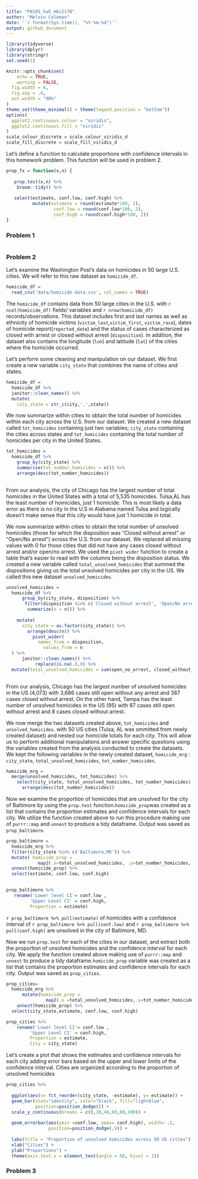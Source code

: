 ```yaml
---
title: "P8105_hw5_mbc2178"
author: "Melvin Coleman"
date: '`r format(Sys.time(), "%Y-%m-%d")`'
output: github_document
---
```


```r
library(tidyverse)
library(dplyr)
library(stringr)
set.seed(1)

knitr::opts_chunk$set(
	echo = TRUE,
	warning = FALSE,
  fig.width = 6,
  fig.asp = .6,
  out.width = "90%"
)
theme_set(theme_minimal() + theme(legend.position = "bottom"))
options(
  ggplot2.continuous.colour = "viridis",
  ggplot2.continuous.fill = "viridis"
)
scale_colour_discrete = scale_colour_viridis_d
scale_fill_discrete = scale_fill_viridis_d
```

Let's define a function to calculate proportions with confidence intervals in 
this homework problem. This function will be used in problem 2.

```r
prop_fx = function(x,n) {
 
   prop.test(x,n) %>% 
    broom::tidy() %>% 
    
   select(estimate, conf.low, conf.high) %>% 
          mutate(estimate = round(estimate*100, 2),
                  conf.low = round(conf.low*100, 2),
                  conf.high = round(conf.high*100, 2))
}
```

### Problem 1 

```r

```


### Problem 2 

Let's examine the Washington Post's data on homicides in 50 large U.S. cities. 
We will refer to this raw dataset as `homicide_df`.

```r
homicide_df =
  read_csv('data/homicide-data.csv', col_names = TRUE) 
```

The `homicide_df` contains data from 50 large cities in the U.S. with `r ncol(homicide_df)`
fields/ variables and `r nrow(homicide_df)` records/observations. This dataset includes
first and last names as well as ethnicity of homicide victims (`victim_last`,`victim_first`,
`victim_race`), dates of homicide report(`reported_date`) and the status of cases characterized 
as closed with arrest or closed without arrest (`disposition`). In addition, the 
dataset also contains the longitude (`lon`) and latitude (`lat`) of the cities 
where the homicide occurred. 

Let's perform some cleaning and manipulation on our dataset. We first create 
a new variable `city_state` that combines the name of cities and states. 

```r
homicide_df =
  homicide_df %>% 
  janitor::clean_names() %>% 
  mutate(
    city_state = str_c(city,',',state)) 
```

We now summarize within cities to obtain the total number of homicides within each city
across the U.S. from our dataset. We created a new dataset called `tot_homicides`
containing just two variables; `city_state` containing the cities across states and 
`tot_homicides` containing the total number of homicides per city in the United 
States.

```r
tot_homicides =
  homicide_df %>% 
    group_by(city_state) %>% 
    summarise(tot_number_homicides = n()) %>% 
    arrange(desc(tot_number_homicides)) 
  
```
From our analysis, the city of Chicago has the largest number of total homicides 
in the United States with a total of 5,535 homicides. Tulsa,AL has the least 
number of homicides, just 1 homicide. This is most likely a data error as there 
is no city in the U.S in Alabama named Tulsa and logically doesn't make sense 
that this city would have just 1 homicide in total. 

We now summarize within cities to obtain the total number of unsolved homicides (those
for which the disposition was "Closed without arrest" or "Open/No arrest") across the
U.S. from our dataset.
We replaced all missing values with 0 for those cities that did not have any cases 
closed without arrest and/or open/no arrest. We used the `pivot wider` function 
to create a table that's easier to read with the columns being the disposition
status. We created a new variable called  `total_unsolved_homicides` that summed
the dispositions giving us the total unsolved homicides per city in the US.
We called this new dataset `unsolved_homicides`.

```r
unsolved_homicides =
  homicide_df %>% 
      group_by(city_state, disposition) %>% 
       filter(disposition %in% c('Closed without arrest', 'Open/No arrest')) %>% 
        summarize(n = n()) %>% 
     
    mutate(
      city_state = as.factor(city_state)) %>% 
        arrange(desc(n)) %>% 
          pivot_wider(
            names_from = disposition,
              values_from = n
  ) %>% 
      janitor::clean_names() %>% 
           replace(is.na(.),0) %>% 
  mutate(total_unsolved_homicides = sum(open_no_arrest, closed_without_arrest))
  
```
From our analysis, Chicago has the largest number of unsolved homicides in the US (4,073) with 
3,686 cases still open without any arrest and 387 cases closed without arrest. On
the other hand, Tampa has the least number of unsolved homicides in the US (95) with
87 cases still open without arrest and 8 cases closed without arrest.

We now merge the two datasets created above, `tot_homicides` and `unsolved_homicides`.
with 50 US cities (Tulsa, AL was ommitted from newly created dataset) and nested 
our homicide totals for each city. 
This will allow us to perform additional manipulations and answer specific questions 
using the variables created from the analysis conducted to create the datasets.
We kept the following variables in the newly created dataset, `homicide_mrg` :
`city_state`, `total_unsolved_homicides`, `tot_number_homicides`.  

```r
homicide_mrg =
  merge(unsolved_homicides, tot_homicides) %>% 
    select(city_state, total_unsolved_homicides, tot_number_homicides) %>% 
      arrange(desc(tot_number_homicides)) 
```

Now we examine the proportion of homicides that are unsolved for the city of Baltimore
by using the `prop.test` function.`homicide_prop`was created as a list that contains the
proportion estimates and confidence intervals for each city. We utilize the function
created above to run this procedure making use of `purrr::map` and `unnest` to 
produce a tidy dataframe. Output was saved as `prop_baltimore`.


```r
prop_baltimore =
  homicide_mrg %>% 
  filter(city_state %in% c('Baltimore,MD')) %>% 
  mutate( homicide_prop =
            map2(.x=total_unsolved_homicides, .y=tot_number_homicides, .f=prop_fx)) %>% 
  unnest(homicide_prop) %>% 
  select(estimate, conf.low, conf.high) 
 

prop_baltimore %>% 
   rename('Lower level CI'= conf.low ,
         'Upper Level CI' = conf.high,
         Proportion = estimate)
```
`r prop_baltimore %>% pull(estimate)` of homicides with a confidence interval of 
`r prop_baltimore %>% pull(conf.low)` and `r prop_baltimore %>% pull(conf.high)`
are unsolved in the city of Baltimore, MD. 

Now we run `prop.test` for each of the cities in our dataset, and extract both 
the proportion of unsolved homicides and the confidence interval for each city.
We apply the function created above making use of `purrr::map` and `unnest` to 
produce a tidy dataframe.`homicide_prop` variable was created as a list that 
contains the proportion estimates and confidence intervals for each city. 
Output was saved as `prop_cities`.

```r
prop_cities=
  homicide_mrg %>% 
      mutate(homicide_prop =
               map2(.x =total_unsolved_homicides,.y=tot_number_homicides,.f=prop_fx)) %>% 
    unnest(homicide_prop) %>% 
  select(city_state,estimate, conf.low, conf.high)

prop_cities %>% 
    rename('Lower level CI'= conf.low ,
         'Upper Level CI' = conf.high,
         Proportion = estimate,
         City = city_state)
```

Let's create a plot that shows the estimates and confidence intervals for each 
city adding error bars based on the upper and lower limits of the confidence interval. 
Cities are organized according to the proportion of unsolved homicides 

```r
prop_cities %>% 
  
  ggplot(aes(x= fct_reorder(city_state, -estimate), y= estimate)) + 
  geom_bar(stat="identity", color="black", fill="lightblue",
           position=position_dodge()) +
  scale_y_continuous(breaks = c(0,20,40,60,80,100)) +
  
  geom_errorbar(aes(ymin =conf.low, ymax= conf.high), width= .2,
                position=position_dodge(.9)) + 
  
  labs(title = "Proportion of unsolved homicides across 50 US cities") +
  xlab("Cities") +
  ylab("Proportions") +
  theme(axis.text.x = element_text(angle = 60, hjust = 1))
```

### Problem 3




